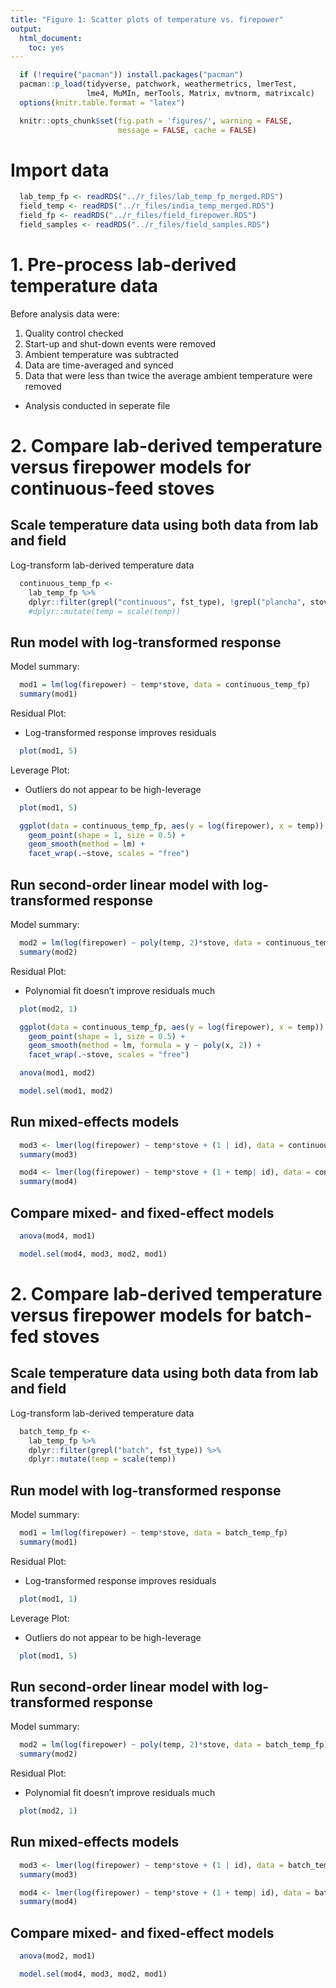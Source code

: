 ```yaml
---
title: "Figure 1: Scatter plots of temperature vs. firepower"
output:
  html_document:
    toc: yes
---
```


```r
  if (!require("pacman")) install.packages("pacman")
  pacman::p_load(tidyverse, patchwork, weathermetrics, lmerTest,
                 lme4, MuMIn, merTools, Matrix, mvtnorm, matrixcalc)
  options(knitr.table.format = "latex")
```

```r
  knitr::opts_chunk$set(fig.path = 'figures/', warning = FALSE,
                        message = FALSE, cache = FALSE)
```

# Import data

```r
  lab_temp_fp <- readRDS("../r_files/lab_temp_fp_merged.RDS")
  field_temp <- readRDS("../r_files/india_temp_merged.RDS")
  field_fp <- readRDS("../r_files/field_firepower.RDS")
  field_samples <- readRDS("../r_files/field_samples.RDS")
```

# 1. Pre-process lab-derived temperature data

Before analysis data were:

1. Quality control checked
2. Start-up and shut-down events were removed
3. Ambient temperature was subtracted
4. Data are time-averaged and synced
5. Data that were less than twice the average ambient temperature were removed

* Analysis conducted in seperate file

# 2. Compare lab-derived temperature versus firepower models for continuous-feed stoves

## Scale temperature data using both data from lab and field

Log-transform lab-derived temperature data

```r
  continuous_temp_fp <-
    lab_temp_fp %>%
    dplyr::filter(grepl("continuous", fst_type), !grepl("plancha", stove)) #%>%
    #dplyr::mutate(temp = scale(temp))
```

## Run model with log-transformed response

Model summary:

```r
  mod1 = lm(log(firepower) ~ temp*stove, data = continuous_temp_fp)
  summary(mod1)
```

Residual Plot:

* Log-transformed response improves residuals

```r
  plot(mod1, 5)
```

Leverage Plot:

* Outliers do not appear to be high-leverage

```r
  plot(mod1, 5)
```

```r
  ggplot(data = continuous_temp_fp, aes(y = log(firepower), x = temp)) +
    geom_point(shape = 1, size = 0.5) +
    geom_smooth(method = lm) +
    facet_wrap(.~stove, scales = "free")
```

## Run second-order linear model with log-transformed response

Model summary:

```r
  mod2 = lm(log(firepower) ~ poly(temp, 2)*stove, data = continuous_temp_fp)
  summary(mod2)
```

Residual Plot:

* Polynomial fit doesn't improve residuals much

```r
  plot(mod2, 1)
```

```r
  ggplot(data = continuous_temp_fp, aes(y = log(firepower), x = temp)) +
    geom_point(shape = 1, size = 0.5) +
    geom_smooth(method = lm, formula = y ~ poly(x, 2)) +
    facet_wrap(.~stove, scales = "free")
```

```r
  anova(mod1, mod2)
```

```r
  model.sel(mod1, mod2)
```

## Run mixed-effects models

```r
  mod3 <- lmer(log(firepower) ~ temp*stove + (1 | id), data = continuous_temp_fp, REML = FALSE)
  summary(mod3)
```

```r
  mod4 <- lmer(log(firepower) ~ temp*stove + (1 + temp| id), data = continuous_temp_fp, REML = FALSE)
  summary(mod4)
```

## Compare mixed- and fixed-effect models

```r
  anova(mod4, mod1)
```

```r
  model.sel(mod4, mod3, mod2, mod1)
```

# 2. Compare lab-derived temperature versus firepower models for batch-fed stoves

## Scale temperature data using both data from lab and field

Log-transform lab-derived temperature data

```r
  batch_temp_fp <-
    lab_temp_fp %>%
    dplyr::filter(grepl("batch", fst_type)) %>%
    dplyr::mutate(temp = scale(temp))
```

## Run model with log-transformed response

Model summary:

```r
  mod1 = lm(log(firepower) ~ temp*stove, data = batch_temp_fp)
  summary(mod1)
```

Residual Plot:

* Log-transformed response improves residuals

```r
  plot(mod1, 1)
```

Leverage Plot:

* Outliers do not appear to be high-leverage

```r
  plot(mod1, 5)
```

## Run second-order linear model with log-transformed response

Model summary:

```r
  mod2 = lm(log(firepower) ~ poly(temp, 2)*stove, data = batch_temp_fp)
  summary(mod2)
```

Residual Plot:

* Polynomial fit doesn't improve residuals much

```r
  plot(mod2, 1)
```

## Run mixed-effects models

```r
  mod3 <- lmer(log(firepower) ~ temp*stove + (1 | id), data = batch_temp_fp, REML = FALSE)
  summary(mod3)
```

```r
  mod4 <- lmer(log(firepower) ~ temp*stove + (1 + temp| id), data = batch_temp_fp, REML = FALSE)
  summary(mod4)
```

## Compare mixed- and fixed-effect models

```r
  anova(mod2, mod1)
```

```r
  model.sel(mod4, mod3, mod2, mod1)
```